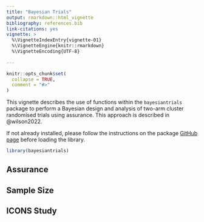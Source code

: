 ```yaml
---
title: "Bayesian Trials"
output: rmarkdown::html_vignette
bibliography: references.bib
link-citations: yes
vignette: >
  %\VignetteIndexEntry{vignette-01}
  %\VignetteEngine{knitr::rmarkdown}
  %\VignetteEncoding{UTF-8}
  
---
```


```r
knitr::opts_chunk$set(
  collapse = TRUE,
  comment = "#>"
)
```

This vignette describes the use of functions within the `bayesiantrials` package to perform a Bayesian design and analysis of two-arm cluster randomised trials using assurance. This approach is described in @wilson2022.

If not already installed, please follow the instructions on the package [GitHub page](https://github.com/NewcastleRSE/bayesiantrials) before loading the library.


```r
library(bayesiantrials)
```

## Assurance

## Sample Size

## ICONS Study
